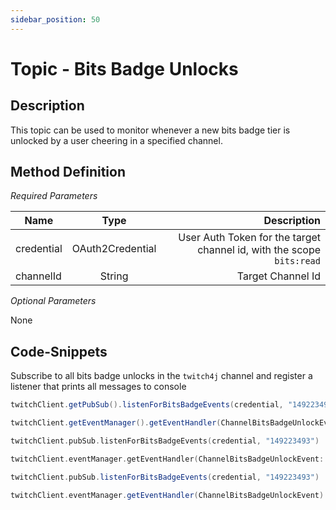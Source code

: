 ```yaml
---
sidebar_position: 50
---
```



# Topic - Bits Badge Unlocks

## Description

This topic can be used to monitor whenever a new bits badge tier is unlocked by a user cheering in a specified channel.

## Method Definition

*Required Parameters*

| Name          | Type      | Description  |
| ------------- |:---------:| -----------------:|
| credential | OAuth2Credential | User Auth Token for the target channel id, with the scope `bits:read` |
| channelId | String | Target Channel Id |

*Optional Parameters*

None

## Code-Snippets

Subscribe to all bits badge unlocks in the `twitch4j` channel and register a listener that prints all messages to console

<Tabs groupId="code">
<TabItem value="java" label="Java">

```java
twitchClient.getPubSub().listenForBitsBadgeEvents(credential, "149223493");

twitchClient.getEventManager().getEventHandler(ChannelBitsBadgeUnlockEvent.class).onEvent(ChannelSubscribeEvent.class, System.out::println);
```

</TabItem>
<TabItem value="kotlin" label="Kotlin">

```kotlin
twitchClient.pubSub.listenForBitsBadgeEvents(credential, "149223493")

twitchClient.eventManager.getEventHandler(ChannelBitsBadgeUnlockEvent::class.java).onEvent(ChannelSubscribeEvent::class.java, System.out::println)
```

</TabItem>
<TabItem value="groovy" label="Groovy">

```groovy
twitchClient.pubSub.listenForBitsBadgeEvents(credential, "149223493")

twitchClient.eventManager.getEventHandler(ChannelBitsBadgeUnlockEvent).onEvent(ChannelSubscribeEvent, System.out::println)
```

</TabItem>
</Tabs>
